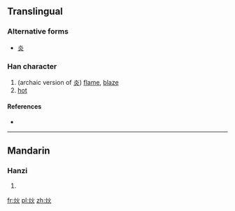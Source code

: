==Translingual==

===Alternative forms===
* [[炎]]

===Han character===
{{Han char|rn=86|rad=火|as=04|sn=8|four=|canj=火火 (FF), X火火 (XFF)|ids=⿰[[火]]火}}

# (archaic version of [[炎]]) [[flame]], [[blaze]]
# [[hot]]

====References====
* {{Han ref|kx=0667.140|dkj=18911|dj=1076.220|hdz=32193.050|uh=708F|ud=28815}}

----

==Mandarin==

===Hanzi===
{{cmn-hanzi|pin=[[kài]] ([[kai4]]), [[yán]] ([[yan2]])|wg=k'ai<sup>4</sup>, yen<sup>2</sup>}}

# {{defn|lang=cmn|sort=火04}}

[[fr:炏]]
[[pl:炏]]
[[zh:炏]]